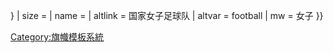 {{country data {{{1}}}
| flagright/core
| variant = {{{variant|{{{2|}}}}}}
| size = {{{size|}}}
| name = {{{name|}}}
| altlink = 国家女子足球队
| altvar = football
| mw = 女子
}}
<noinclude>
{{documentation}}</noinclude><noinclude>
[[Category:旗幟模板系統]]
</noinclude>